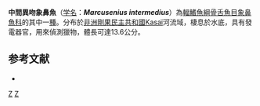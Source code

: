 {{Speciesbox 
| genus = Marcusenius
| species = intermedius
| status = DD
| status_system = IUCN3.1
| authority = [[Pellegrin|Pellegrin]], 1901
}}
'''中間異吻象鼻魚'''（[[学名|学名]]：'''''Marcusenius intermedius'''''）為[[輻鰭魚綱|輻鰭魚綱]][[骨舌魚目|骨舌魚目]][[象鼻魚科|象鼻魚科]]的其中一[[種|種]]。分布於[[非洲|非洲]][[剛果民主共和國|剛果民主共和國]]Kasaï河流域，棲息於水底，具有發電器官，用來偵測獵物，體長可達13.6公分。

==参考文献==
*{{FishBase_species|genus=Marcusenius|species=intermedius|year=2011|month=12}}
{{Taxonbar}}

[[Category:1901年描述的鱼类|Z]]
[[Category:異吻象鼻魚屬|Z]]